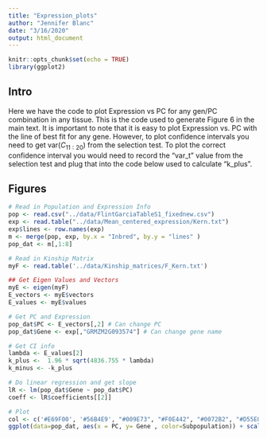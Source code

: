 ```yaml
---
title: "Expression_plots"
author: "Jennifer Blanc"
date: "3/16/2020"
output: html_document
---
```


```r
knitr::opts_chunk$set(echo = TRUE)
library(ggplot2)
```

## Intro  

Here we have the code to plot Expression vs PC for any gen/PC combination in any tissue. This is the code used to generate Figure 6 in the main text. It is important to note that it is easy to plot Expression vs. PC with the line of best fit for any gene. However, to plot confidence intervals you need to get $\text{var}(C_{11:20})$ from the selection test. To plot the correct confidence interval you would need to record the "var_t" value from the selection test and plug that into the code below used to calculate "k_plus".     

## Figures 

```r
# Read in Population and Expression Info 
pop <- read.csv("../data/FlintGarciaTableS1_fixednew.csv")
exp <- read.table("../data/Mean_centered_expression/Kern.txt")
exp$lines <- row.names(exp)
m <- merge(pop, exp, by.x = "Inbred", by.y = "lines" )
pop_dat <- m[,1:8]

# Read in Kinship Matrix 
myF <- read.table('../data/Kinship_matrices/F_Kern.txt')

## Get Eigen Values and Vectors 
myE <- eigen(myF)
E_vectors <- myE$vectors
E_values <- myE$values

# Get PC and Expression
pop_dat$PC <- E_vectors[,2] # Can change PC
pop_dat$Gene <- exp[,"GRMZM2G093574"] # Can change gene name

# Get CI info
lambda <- E_values[2]
k_plus <-  1.96 * sqrt(4836.755 * lambda) 
k_minus <- -k_plus

# Do linear regression and get slope 
lR <- lm(pop_dat$Gene ~ pop_dat$PC) 
coeff <- lR$coefficients[[2]]

# Plot 
col <- c('#E69F00', '#56B4E9', "#009E73", "#F0E442", "#0072B2", "#D55E00", "#CC79A7")
ggplot(data=pop_dat, aes(x = PC, y= Gene , color=Subpopulation)) + scale_colour_manual(values = col, labels=c("mixed", "non-stiff stalk", "popcorn", "stiff stalk", "sweet", "tropical")) + xlab("PC 2") +  ylab("Expression") + theme_bw() + theme(panel.grid.major = element_blank(), panel.grid.minor = element_blank(), axis.title.y = element_text(size=12), axis.title.x  = element_text(size=12), legend.position = "bottom", legend.title = element_text(size = 12), legend.text = element_text(size = 10)) + geom_point(size = 2.5) + geom_abline(slope = k_plus, linetype = 2) + geom_abline(slope = coeff, size = 1.5)+  geom_abline(slope = k_minus, linetype = 2) + scale_y_continuous(limits = c(-300, 900), breaks = c(-300, 0, 300, 600, 900))

```

